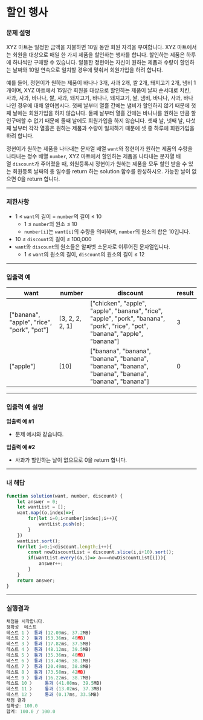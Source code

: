 # 할인 행사

### **문제 설명**

XYZ 마트는 일정한 금액을 지불하면 10일 동안 회원 자격을 부여합니다. XYZ 마트에서는 회원을 대상으로 매일 한 가지 제품을 할인하는 행사를 합니다. 할인하는 제품은 하루에 하나씩만 구매할 수 있습니다. 알뜰한 정현이는 자신이 원하는 제품과 수량이 할인하는 날짜와 10일 연속으로 일치할 경우에 맞춰서 회원가입을 하려 합니다.

예를 들어, 정현이가 원하는 제품이 바나나 3개, 사과 2개, 쌀 2개, 돼지고기 2개, 냄비 1개이며, XYZ 마트에서 15일간 회원을 대상으로 할인하는 제품이 날짜 순서대로 치킨, 사과, 사과, 바나나, 쌀, 사과, 돼지고기, 바나나, 돼지고기, 쌀, 냄비, 바나나, 사과, 바나나인 경우에 대해 알아봅시다. 첫째 날부터 열흘 간에는 냄비가 할인하지 않기 때문에 첫째 날에는 회원가입을 하지 않습니다. 둘째 날부터 열흘 간에는 바나나를 원하는 만큼 할인구매할 수 없기 때문에 둘째 날에도 회원가입을 하지 않습니다. 셋째 날, 넷째 날, 다섯째 날부터 각각 열흘은 원하는 제품과 수량이 일치하기 때문에 셋 중 하루에 회원가입을 하려 합니다.

정현이가 원하는 제품을 나타내는 문자열 배열 `want`와 정현이가 원하는 제품의 수량을 나타내는 정수 배열 `number`, XYZ 마트에서 할인하는 제품을 나타내는 문자열 배열 `discount`가 주어졌을 때, 회원등록시 정현이가 원하는 제품을 모두 할인 받을 수 있는 회원등록 날짜의 총 일수를 return 하는 solution 함수를 완성하시오. 가능한 날이 없으면 0을 return 합니다.

---

### 제한사항

- 1 ≤ `want`의 길이 = `number`의 길이 ≤ 10
    - 1 ≤ `number`의 원소 ≤ 10
    - `number[i]`는 `want[i]`의 수량을 의미하며, `number`의 원소의 합은 10입니다.
- 10 ≤ `discount`의 길이 ≤ 100,000
- `want`와 `discount`의 원소들은 알파벳 소문자로 이루어진 문자열입니다.
    - 1 ≤ `want`의 원소의 길이, `discount`의 원소의 길이 ≤ 12

---

### 입출력 예

| want | number | discount | result |
| --- | --- | --- | --- |
| ["banana", "apple", "rice", "pork", "pot"] | [3, 2, 2, 2, 1] | ["chicken", "apple", "apple", "banana", "rice", "apple", "pork", "banana", "pork", "rice", "pot", "banana", "apple", "banana"] | 3 |
| ["apple"] | [10] | ["banana", "banana", "banana", "banana", "banana", "banana", "banana", "banana", "banana", "banana"] | 0 |

---

### 입출력 예 설명

**입출력 예 #1**

- 문제 예시와 같습니다.

**입출력 예 #2**

- 사과가 할인하는 날이 없으므로 0을 return 합니다.

---

### 내 해답

```jsx
function solution(want, number, discount) {
    let answer = 0;
    let wantList = [];
    want.map((o,index)=>{
        for(let i=0;i<number[index];i++){
            wantList.push(o);
        }
    })
    wantList.sort();
    for(let i=0;i<discount.length;i++){
        const nowDiscountList = discount.slice(i,i+10).sort();
        if(wantList.every((a,i)=> a===nowDiscountList[i])){
            answer++;
        }
    }
    return answer;
}
```

---

### 실행결과

```jsx
채점을 시작합니다.
정확성  테스트
테스트 1 〉	통과 (12.09ms, 37.2MB)
테스트 2 〉	통과 (53.36ms, 40MB)
테스트 3 〉	통과 (17.82ms, 37.5MB)
테스트 4 〉	통과 (48.12ms, 39.5MB)
테스트 5 〉	통과 (35.36ms, 40MB)
테스트 6 〉	통과 (13.49ms, 38.1MB)
테스트 7 〉	통과 (20.49ms, 38.8MB)
테스트 8 〉	통과 (73.58ms, 42MB)
테스트 9 〉	통과 (16.22ms, 38.7MB)
테스트 10 〉	통과 (41.08ms, 39.5MB)
테스트 11 〉	통과 (13.02ms, 37.3MB)
테스트 12 〉	통과 (0.17ms, 33.5MB)
채점 결과
정확성: 100.0
합계: 100.0 / 100.0
```